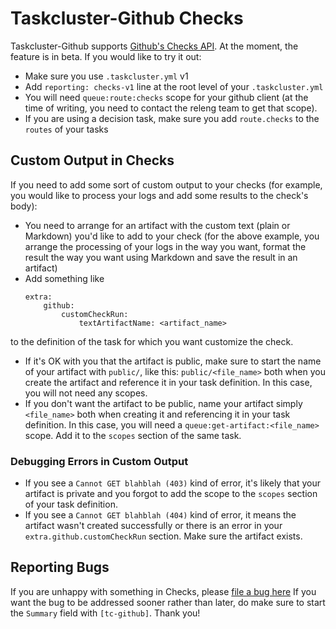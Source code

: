 # Taskcluster-Github Checks

Taskcluster-Github supports [Github's Checks API](https://developer.github.com/v3/checks/).
At the moment, the feature is in beta. If you would like to try it out:
* Make sure you use `.taskcluster.yml` v1
* Add `reporting: checks-v1` line at the root level of your `.taskcluster.yml`
* You will need `queue:route:checks` scope for your github client (at the time of writing, you need to contact the
releng team to get that scope).
* If you are using a decision task, make sure you add `route.checks` to the `routes` of your tasks

## Custom Output in Checks

If you need to add some sort of custom output to your checks (for example, you would like to process
your logs and add some results to the check's body):
* You need to arrange for an artifact with the custom text (plain or Markdown) you'd like to add to your check 
 (for the above example, you arrange the processing of your logs in the way you want, 
 format the result the way you want using Markdown and save the result in an artifact)
* Add something like 
    ```YML
    extra:
        github:
            customCheckRun:
                textArtifactName: <artifact_name>
    ```
 to the definition of the task for which you want customize the check.
* If it's OK with you that the artifact is public, make sure to start the name of your artifact with
 `public/`, like this: `public/<file_name>` both when you create the artifact and reference it in your
 task definition. In this case, you will not need any scopes.
* If you don't want the artifact to be public, name your artifact simply `<file_name>` both when creating it
 and referencing it in your task definition. In this case, you will need a `queue:get-artifact:<file_name>`
 scope. Add it to the `scopes` section of the same task.
 
### Debugging Errors in Custom Output
 
* If you see a `Cannot GET blahblah (403)` kind of error, it's likely that your artifact is private and you
  forgot to add the scope to the `scopes` section of your task definition.
* If you see a `Cannot GET blahblah (404)` kind of error, it means the artifact wasn't created successfully
  or there is an error in your `extra.github.customCheckRun` section.
  Make sure the artifact exists.
  
## Reporting Bugs

If you are unhappy with something in Checks, please [file a bug here](https://bugzilla.mozilla.org/enter_bug.cgi?product=Taskcluster&component=Services)
If you want the bug to be addressed sooner rather than later, do make sure to start the `Summary` field with `[tc-github]`.
Thank you!